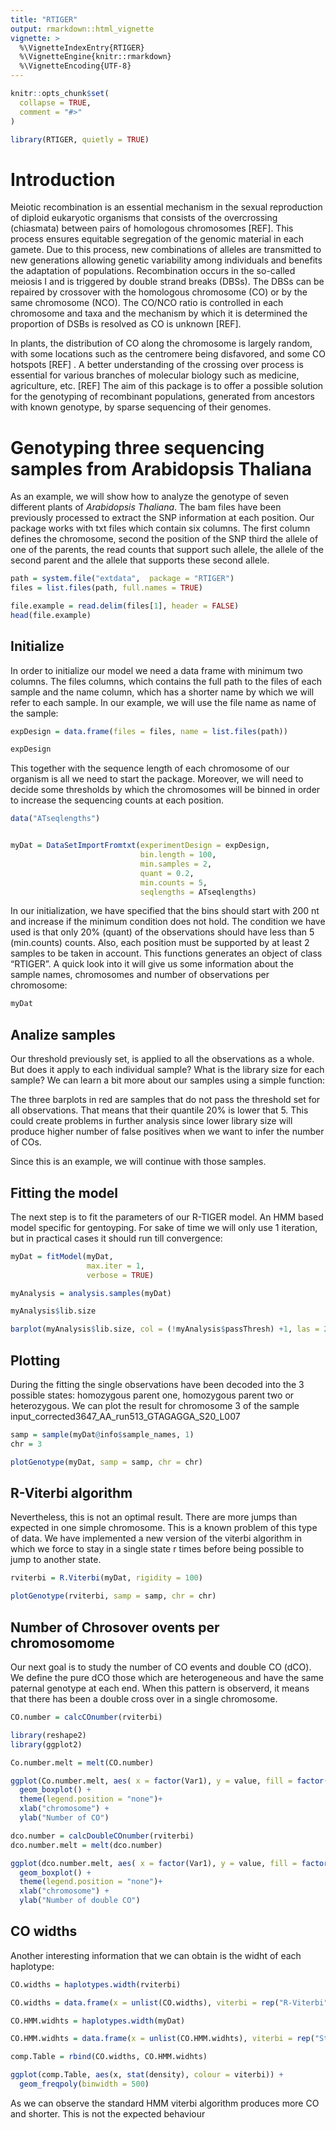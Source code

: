 ```yaml
---
title: "RTIGER"
output: rmarkdown::html_vignette
vignette: >
  %\VignetteIndexEntry{RTIGER}
  %\VignetteEngine{knitr::rmarkdown}
  %\VignetteEncoding{UTF-8}
---
```


```r
knitr::opts_chunk$set(
  collapse = TRUE,
  comment = "#>"
)
```

```r
library(RTIGER, quietly = TRUE)
```
# Introduction

Meiotic recombination is an essential mechanism in the sexual reproduction of
diploid eukaryotic organisms that consists of the overcrossing (chiasmata) between
pairs of homologous chromosomes [REF]. This process ensures equitable segregation
of the genomic material in each gamete. Due to this process, new combinations
of alleles are transmitted to new generations allowing genetic variability among
individuals and benefits the adaptation of populations. Recombination occurs in
the so-called meiosis I and is triggered by double strand breaks (DBSs). The DBSs
can be repaired by crossover with the homologous chromosome (CO) or by the
same chromosome (NCO). The CO/NCO ratio is controlled in each chromosome
and taxa and the mechanism by which it is determined the proportion of DSBs is
resolved as CO is unknown [REF].

In plants, the distribution of CO along the chromosome is largely random, with
some locations such as the centromere being disfavored, and some CO hotspots [REF]
. A better understanding of the crossing over process is essential for various
branches of molecular biology such as medicine, agriculture, etc. [REF] The aim
of this package is to offer a possible solution for the genotyping of recombinant
populations, generated from ancestors with known genotype, by sparse sequencing of their genomes.

# Genotyping three sequencing samples from Arabidopsis Thaliana

As an example, we will show how to analyze the genotype of seven different plants of *Arabidopsis Thaliana*. The bam files have been previously processed to extract the SNP information at each position. Our package works with txt files which contain six columns. The first column defines the chromosome, second the position of the SNP third the allele of one of the parents, the read counts that support such allele, the allele of the second parent and the allele that supports these second allele.

```r
path = system.file("extdata",  package = "RTIGER")
files = list.files(path, full.names = TRUE)

file.example = read.delim(files[1], header = FALSE)
head(file.example)
```

## Initialize

In order to initialize our model we need a data frame with minimum two columns. The files columns, which contains the full path to the files of each sample and the name column, which has a shorter name by which we will refer to each sample. In our example, we will use the file name as name of the sample:

```r
expDesign = data.frame(files = files, name = list.files(path))

expDesign
```

This together with the sequence length of each chromosome of our organism is all we need to start the package. Moreover, we will need to decide some thresholds by which the chromosomes will be binned in order to increase the sequencing counts at each position.

```r

data("ATseqlengths")


myDat = DataSetImportFromtxt(experimentDesign = expDesign,
                             bin.length = 100,
                             min.samples = 2,
                             quant = 0.2,
                             min.counts = 5,
                             seqlengths = ATseqlengths)
```

In our initialization, we have specified that the bins should start with 200 nt and increase if the minimum condition does not hold. The condition we have used is that only 20% (quant) of the observations should have less than 5 (min.counts) counts. Also, each position must be supported by at least 2 samples to be taken in account.
This functions generates an object of class "RTIGER". A quick look into it will give us some information about the sample names, chromosomes and number of observations per chromosome:

```r
myDat
```

## Analize samples

Our threshold previously set, is applied to all the observations as a whole. But does it apply to each individual sample? What is the library size for each sample? 
We can learn a bit more about our samples using a simple function:

The three barplots in red are samples that do not pass the threshold set for all observations. That means that their quantile 20% is lower that 5. This could create problems in further analysis since lower library size will produce higher number of false positives when we want to infer the number of COs.

Since this is an example, we will continue with those samples.

## Fitting the model

The next step is to fit the parameters of our R-TIGER model. An HMM based model specific for gentoyping. For sake of time we will only use 1 iteration, but in practical cases it should run till convergence:

```r
myDat = fitModel(myDat, 
                 max.iter = 1, 
                 verbose = TRUE)

myAnalysis = analysis.samples(myDat)

myAnalysis$lib.size

barplot(myAnalysis$lib.size, col = (!myAnalysis$passThresh) +1, las = 2)

```

## Plotting

During the fitting the single observations have been decoded into the 3 possible states: homozygous parent one, homozygous parent two or heterozygous. We can plot the result for chromosome 3 of the sample input_corrected3647_AA_run513_GTAGAGGA_S20_L007

```r
samp = sample(myDat@info$sample_names, 1)
chr = 3

plotGenotype(myDat, samp = samp, chr = chr)

```

## R-Viterbi algorithm

Nevertheless, this is not an optimal result. There are more jumps than expected in one simple chromosome. This is a known problem of this type of data. We have implemented a new version of the viterbi algorithm in which we force to stay in a single state r times before being possible to jump to another state.

```r

rviterbi = R.Viterbi(myDat, rigidity = 100)

plotGenotype(rviterbi, samp = samp, chr = chr)
```

## Number of Chrosover ovents per chromosomome

Our next goal is to study the number of CO events and double CO (dCO). We define the pure dCO those which are heterogeneous and have the same paternal genotype at each end. When this pattern is observerd, it means that there has been a double cross over in a single chromosome.

```r

CO.number = calcCOnumber(rviterbi)

library(reshape2)
library(ggplot2)

Co.number.melt = melt(CO.number)

ggplot(Co.number.melt, aes( x = factor(Var1), y = value, fill = factor(Var1))) +
  geom_boxplot() +
  theme(legend.position = "none")+
  xlab("chromosome") +
  ylab("Number of CO")

dco.number = calcDoubleCOnumber(rviterbi)
dco.number.melt = melt(dco.number)

ggplot(dco.number.melt, aes( x = factor(Var1), y = value, fill = factor(Var1))) +
  geom_boxplot() +
  theme(legend.position = "none")+
  xlab("chromosome") +
  ylab("Number of double CO")

```

## CO widths

Another interesting information that we can obtain is the widht of each haplotype:


```r

CO.widths = haplotypes.width(rviterbi)

CO.widths = data.frame(x = unlist(CO.widths), viterbi = rep("R-Viterbi", length(unlist(CO.widths))))

CO.HMM.widhts = haplotypes.width(myDat)

CO.HMM.widhts = data.frame(x = unlist(CO.HMM.widhts), viterbi = rep("Standard", length(unlist(CO.HMM.widhts))))

comp.Table = rbind(CO.widths, CO.HMM.widhts)

ggplot(comp.Table, aes(x, stat(density), colour = viterbi)) +
  geom_freqpoly(binwidth = 500)

```
As we can observe the standard HMM viterbi algorithm produces more CO and shorter. This is not the expected behaviour 

